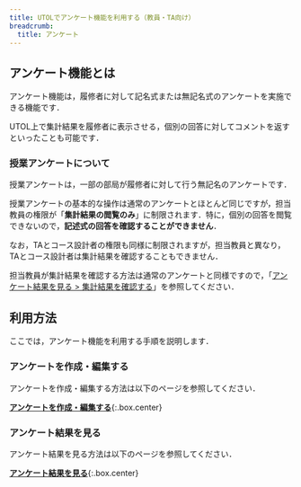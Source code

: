 ```yaml
---
title: UTOLでアンケート機能を利用する（教員・TA向け）
breadcrumb:
  title: アンケート
---
```


## アンケート機能とは

アンケート機能は，履修者に対して記名式または無記名式のアンケートを実施できる機能です．

UTOL上で集計結果を履修者に表示させる，個別の回答に対してコメントを返すといったことも可能です．

### 授業アンケートについて

授業アンケートは，一部の部局が履修者に対して行う無記名のアンケートです．

授業アンケートの基本的な操作は通常のアンケートとほとんど同じですが，担当教員の権限が「**集計結果の閲覧のみ**」に制限されます．特に，個別の回答を閲覧できないので，**記述式の回答を確認することができません**．

なお，TAとコース設計者の権限も同様に制限されますが，担当教員と異なり，TAとコース設計者は集計結果を確認することもできません．

担当教員が集計結果を確認する方法は通常のアンケートと同様ですので，「[アンケート結果を見る > 集計結果を確認する](result/#view-result)」を参照してください．

## 利用方法

ここでは，アンケート機能を利用する手順を説明します．

### アンケートを作成・編集する

アンケートを作成・編集する方法は以下のページを参照してください．

**[アンケートを作成・編集する](create/)**{:.box.center}

### アンケート結果を見る

アンケート結果を見る方法は以下のページを参照してください．

**[アンケート結果を見る](result/)**{:.box.center}
